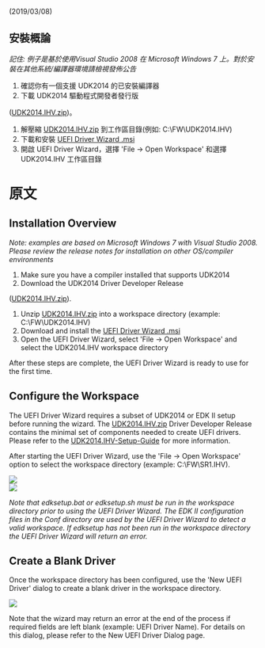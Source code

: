 (2019/03/08)

==安裝概論==
''記住: 例子是基於使用Visual Studio 2008 在 Microsoft Windows 7 上。對於安裝在其他系統/編譯器環境請檢視發佈公告''

# 確認你有一個支援 UDK2014 的已安裝編譯器
# 下載 UDK2014 驅動程式開發者發行版
([https://github.com/tianocore-docs/Docs/raw/master/Driver_Developer/UDK2014.IHV.zip UDK2014.IHV.zip])。
# 解壓縮 [https://github.com/tianocore-docs/Docs/raw/master/Driver_Developer/UDK2014.IHV.zip UDK2014.IHV.zip] 到工作區目錄(例如: C:\FW\UDK2014.IHV)
#下載和安裝 [https://github.com/tianocore-docs/Docs/raw/master/Driver_Developer/UefiDriverWizard.msi UEFI Driver Wizard .msi]
# 開啟 UEFI Driver Wizard，選擇 'File -> Open Workspace' 和選擇 UDK2014.IHV 工作區目錄

= 原文 =
== Installation Overview ==
''Note: examples are based on Microsoft Windows 7 with Visual Studio 2008. Please review the release notes for installation on other OS/compiler environments''

# Make sure you have a compiler installed that supports UDK2014
# Download the UDK2014 Driver Developer Release 
([https://github.com/tianocore-docs/Docs/raw/master/Driver_Developer/UDK2014.IHV.zip UDK2014.IHV.zip]).
# Unzip [https://github.com/tianocore-docs/Docs/raw/master/Driver_Developer/UDK2014.IHV.zip UDK2014.IHV.zip] into a workspace directory (example: C:\FW\UDK2014.IHV)
# Download and install the [https://github.com/tianocore-docs/Docs/raw/master/Driver_Developer/UefiDriverWizard.msi UEFI Driver Wizard .msi]
# Open the UEFI Driver Wizard, select 'File -> Open Workspace' and select the UDK2014.IHV workspace directory

After these steps are complete, the UEFI Driver Wizard is ready to use for the first time.

== Configure the Workspace ==

The UEFI Driver Wizard requires a subset of UDK2014 or EDK II setup before running the wizard. The [https://github.com/tianocore-docs/Docs/raw/master/Driver_Developer/UDK2014.IHV.zip  UDK2014.IHV.zip] Driver Developer Release contains the minimal set of components needed to create UEFI drivers. Please refer to the [[UDK2014.IHV-Setup-Guide]] for more information.

After starting the UEFI Driver Wizard, use the 'File -> Open Workspace' option to select the workspace directory (example: C:\FW\SR1.IHV).


<img src="https://raw.githubusercontent.com/tianocore/tianocore.github.io/master/images/UEFIDriverWizard01.png" > 
<br> 
<img src="https://raw.githubusercontent.com/tianocore/tianocore.github.io/master/images/UEFIDriverWizard02.png" >


''Note that edksetup.bat or edksetup.sh must be run in the workspace directory prior to using the UEFI Driver Wizard. The EDK II configuration files in the Conf directory are used by the UEFI Driver Wizard to detect a valid workspace. If edksetup has not been run in the workspace directory the UEFI Driver Wizard will return an error.''

== Create a Blank Driver ==

Once the workspace directory has been configured, use the 'New UEFI Driver' dialog to create a blank driver in the workspace directory.

<img src="https://raw.githubusercontent.com/tianocore/tianocore.github.io/master/images/UEFIDriverWizard03.png" >

Note that the wizard may return an error at the end of the process if required fields are left blank (example: UEFI Driver Name). For details on this dialog, please refer to the New UEFI Driver Dialog page.

<!-- [[Category:UEFI Driver Wizard]] -->
<!-- [[Category:Driver]] -->
<!-- [[Category:IHV]] -->
<!-- [[Category:EDKII]] -->